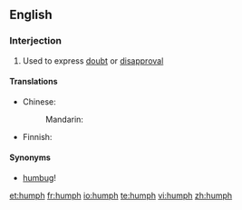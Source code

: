 ==English==

===Interjection===
{{en-interj|pos=humph!}}

# Used to express [[doubt]] or [[disapproval]]

====Translations====
{{trans-top|used to express doubt or disapproval}}
* Chinese:
*: Mandarin: {{t-|cmn|哼|tr=hēng|sc=Hani}}
{{trans-mid}}
* Finnish: {{t-|fi|höpö-höpö}}
{{trans-bottom}}

====Synonyms====
* [[humbug]]!

[[et:humph]]
[[fr:humph]]
[[io:humph]]
[[te:humph]]
[[vi:humph]]
[[zh:humph]]